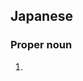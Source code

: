 ==Japanese==
{{ja-kanjitab|桃|香}}

===Proper noun===
{{ja-pos|proper|ももか}}

# {{given name|female|lang=ja|sort=ももか}}